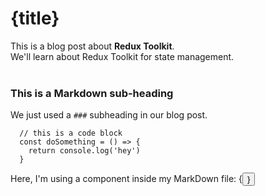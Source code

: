 
<ArticleHead title={title} date={date} description={description} thumbnailUrl={thumbnailUrl} />

# {title}

<div>
  This is a blog post about <strong>Redux Toolkit</strong>. <br />
  We'll learn about Redux Toolkit for state management.
</div>

<br />

### This is a Markdown sub-heading

We just used a `###` subheading in our blog post.

```
  // this is a code block
  const doSomething = () => {
    return console.log('hey')
  }
```

<div>Here, I'm using a component inside my MarkDown file: {<Button text={'Click me'} />}</div>
